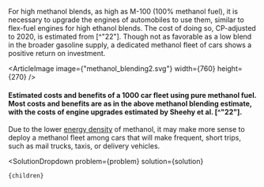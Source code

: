 


For high methanol blends, as high as M-100 (100% methanol fuel), it is necessary to upgrade the engines of automobiles to use them, similar to flex-fuel engines for high ethanol blends. The cost of doing so, CP-adjusted to 2020, is estimated from [^"22"]. Though not as favorable as a low blend in the broader gasoline supply, a dedicated methanol fleet of cars shows a positive return on investment.

<ArticleImage image={"methanol_blending2.svg"} width={760} height={270} />
#### Estimated costs and benefits of a 1000 car fleet using pure methanol fuel. Most costs and benefits are as in the above methanol blending estimate, with the costs of engine upgrades estimated by Sheehy et al. [^"22"].

Due to the lower [energy density](/energy/energy_priorities/transportation-energy-efficiency) of methanol, it may make more sense to deploy a methanol fleet among cars that will make frequent, short trips, such as mail trucks, taxis, or delivery vehicles.

  <SolutionDropdown 
    problem={problem} 
    solution={solution}
  >
    {children}
  </SolutionDropdown>